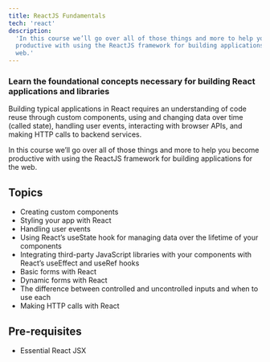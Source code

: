 ```yaml
---
title: ReactJS Fundamentals
tech: 'react'
description:
  'In this course we’ll go over all of those things and more to help you become
  productive with using the ReactJS framework for building applications for the
  web.'
---
```


### Learn the foundational concepts necessary for building React applications and libraries

Building typical applications in React requires an understanding of code reuse
through custom components, using and changing data over time (called state),
handling user events, interacting with browser APIs, and making HTTP calls to
backend services.

In this course we’ll go over all of those things and more to help you become
productive with using the ReactJS framework for building applications for the
web.

## Topics

- Creating custom components
- Styling your app with React
- Handling user events
- Using React’s useState hook for managing data over the lifetime of your
  components
- Integrating third-party JavaScript libraries with your components with React’s
  useEffect and useRef hooks
- Basic forms with React
- Dynamic forms with React
- The difference between controlled and uncontrolled inputs and when to use each
- Making HTTP calls with React

## Pre-requisites

- Essential React JSX

